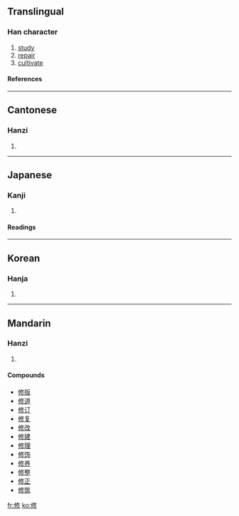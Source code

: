 ==Translingual==
===Han character===
{{Han char|rn=9|rad=人|as=07|asj=08|sn=9|snj=10|four=2822<sub>2</sub>|canj=人中竹竹 (OLHH), 人中人竹 (OLOH)}}
# [[study]]
# [[repair]]
# [[cultivate]]
====References====
{{Han ref|kx=0106.050|dkj=00721|dj=0225.130|hdz=10159.020|uh=4FEE|ud=20462|bh=ADD7|bd=44503}}
----
==Cantonese==
===Hanzi===
{{yue-hanzi|jyut=|y=sau1}}
# {{defn|Cantonese}}
----
==Japanese==
===Kanji===
{{ja-kanji|grade=5|rs=人08}}
# {{defn|Japanese}} 
====Readings====
{{ja-readings|on=[[しゅう]] (shū), [[しゅ]] (shu)|kun=[[おさめる]] (osameru)|nanori=[[のぶ]] (nobu)}}
----
==Korean==
===Hanja===
{{ko-hanja|hangeul=수|rv=su|mr=su}}
# {{defn|Korean}}
----
==Mandarin==
===Hanzi===
{{cmn-hanzi|pin=[[xiū]] (xiu1)|wg=hsiu<sup>1</sup>}}
# {{defn|Mandarin}}

====Compounds====
*[[修版]]
*[[修道]]
*[[修订]]
*[[修复]]
*[[修改]]
*[[修建]]
*[[修理]]
*[[修饰]]
*[[修养]]
*[[修整]]
*[[修正]]
*[[修筑]]

[[fr:修]]
[[ko:修]]
